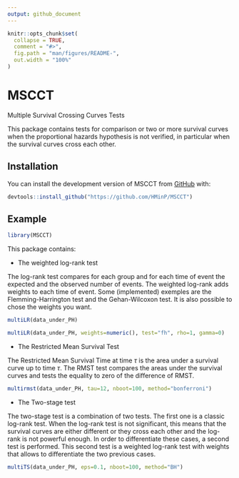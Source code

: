 ```yaml
---
output: github_document
---
```


<!-- README.md is generated from README.Rmd. Please edit that file -->

```r
knitr::opts_chunk$set(
  collapse = TRUE,
  comment = "#>",
  fig.path = "man/figures/README-",
  out.width = "100%"
)
```

# MSCCT

<!-- badges: start -->
<!-- badges: end -->

Multiple Survival Crossing Curves Tests

This package contains tests for comparison or two or more survival curves when the
proportional hazards hypothesis is not verified, in particular when the survival
curves cross each other.

## Installation

You can install the development version of MSCCT from [GitHub](https://github.com/) with:

``` r
devtools::install_github("https://github.com/HMinP/MSCCT")
```

## Example

```r
library(MSCCT)
```


This package contains:

- The weighted log-rank test

The log-rank test compares for each group and for each time of event the expected and the observed number
of events. The weighted log-rank adds weights to each time of event. Some (implemented)
exemples are the Flemming-Harrington test and the Gehan-Wilcoxon test.  It is also possible to chose
the weights you want.

```r
multiLR(data_under_PH)
```

```r
multiLR(data_under_PH, weights=numeric(), test="fh", rho=1, gamma=0)
```

- The Restricted Mean Survival Test

The Restricted Mean Survival Time at time $\tau$ is the area under a survival curve
up to time $\tau$. The RMST test compares the areas under the survival curves and
tests the equality to zero of the difference of RMST.

```r
multirmst(data_under_PH, tau=12, nboot=100, method="bonferroni")
```


- The Two-stage test

The two-stage test is a combination of two tests. The first one is a classic log-rank test.
When the log-rank test is not significant, this means that the survival curves are
either different or they cross each other and the log-rank is not powerful enough.
In order to differentiate these cases, a second test is performed. This second test is
a weighted log-rank test with weights that allows to differentiate the two previous cases.

```r
multiTS(data_under_PH, eps=0.1, nboot=100, method="BH")
```
















